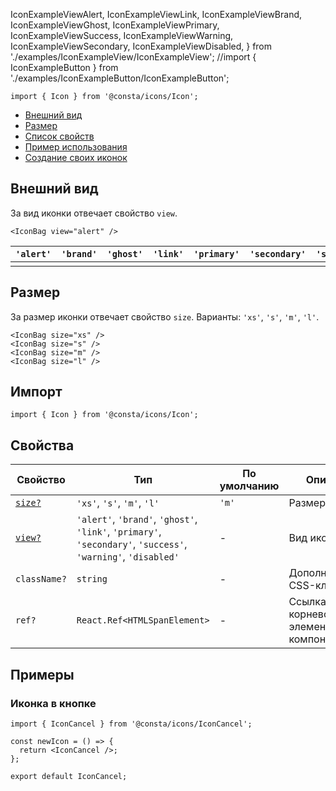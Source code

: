 
  IconExampleViewAlert,
  IconExampleViewLink,
  IconExampleViewBrand,
  IconExampleViewGhost,
  IconExampleViewPrimary,
  IconExampleViewSuccess,
  IconExampleViewWarning,
  IconExampleViewSecondary,
  IconExampleViewDisabled,
} from './examples/IconExampleView/IconExampleView';
//import { IconExampleButton } from './examples/IconExampleButton/IconExampleButton';

```tsx
import { Icon } from '@consta/icons/Icon';
```

<MdxMenu>

- [Внешний вид](#внешний-вид)
- [Размер](#размер)
- [Список свойств](#свойства)
- [Пример использования](#примеры)
- [Создание своих иконок](##LIBS.LIB.STAND/lib:icons/stand:components-createicon-stable)

</MdxMenu>

## Внешний вид

За вид иконки отвечает свойство `view`.

```tsx
<IconBag view="alert" />
```

| `'alert'`                | `'brand'`                | `'ghost'`                | `'link'`                | `'primary'`                | `'secondary'`                | `'success'`                | `'warning'`                | `'disabled'`                |
| ------------------------ | ------------------------ | ------------------------ | ----------------------- | -------------------------- | ---------------------------- | -------------------------- | -------------------------- | --------------------------- |
| <IconExampleViewAlert /> | <IconExampleViewBrand /> | <IconExampleViewGhost /> | <IconExampleViewLink /> | <IconExampleViewPrimary /> | <IconExampleViewSecondary /> | <IconExampleViewSuccess /> | <IconExampleViewWarning /> | <IconExampleViewDisabled /> |

## Размер

За размер иконки отвечает свойство `size`. Варианты: `'xs'`, `'s'`, `'m'`, `'l'`.

```tsx
<IconBag size="xs" />
<IconBag size="s" />
<IconBag size="m" />
<IconBag size="l" />
```

<IconExampleSize />

## Импорт

```tsx
import { Icon } from '@consta/icons/Icon';
```

## Свойства

| Свойство                | Тип                                                                                                           | По умолчанию | Описание                                  |
| ----------------------- | ------------------------------------------------------------------------------------------------------------- | ------------ | ----------------------------------------- |
| [`size?` ](#размер)     | `'xs'`, `'s'`, `'m'`, `'l'`                                                                                   | `'m'`        | Размер                                    |
| [`view?`](#внешний-вид) | `'alert'`, `'brand'`, `'ghost'`, `'link'`, `'primary'`, `'secondary'`, `'success'`, `'warning'`, `'disabled'` | -            | Вид иконки                                |
| `className?`            | `string`                                                                                                      | -            | Дополнительный CSS-класс                  |
| `ref?`                  | `React.Ref<HTMLSpanElement>`                                                                                  | -            | Ссылка на корневой DOM-элемент компонента |

## Примеры

### Иконка в кнопке

```tsx
import { IconCancel } from '@consta/icons/IconCancel';

const newIcon = () => {
  return <IconCancel />;
};

export default IconCancel;
```

